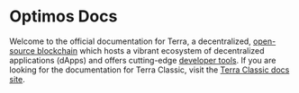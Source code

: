 
# Optimos Docs

Welcome to the official documentation for Terra, a decentralized, [open-source blockchain](https://github.com/terra-money/core) which hosts a vibrant ecosystem of decentralized applications (dApps) and offers cutting-edge [developer tools](./develop/which-tools.mdx). If you are looking for the documentation for Terra Classic, visit the [Terra Classic docs site](https://classic-docs.terra.money/). 

<CardSection cards={homeCards} />
